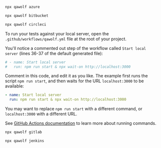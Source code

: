 
<CiTabs>
<TabItem value="azure">

```bash
npx qawolf azure
```

</TabItem>
<TabItem value="bitbucket">

```bash
npx qawolf bitbucket
```

</TabItem>
<TabItem value="circleci">

```bash
npx qawolf circleci
```

</TabItem>
<TabItem value="github">

To run your tests against your local server, open the `.github/workflows/qawolf.yml` file at the root of your project.

You'll notice a commented out step of the workflow called `Start local server` (lines 36-37 of the default generated file):

```yaml
# - name: Start local server
#   run: npm run start & npx wait-on http://localhost:3000
```

Comment in this code, and edit it as you like. The example first runs the script `npm run start`, and then waits for the URL `localhost:3000` to be available:

```yaml
- name: Start local server
  run: npm run start & npx wait-on http://localhost:3000
```

You may want to replace `npm run start` with a different command, or `localhost:3000` with a different URL.

See [GitHub Actions documentation](https://help.github.com/en/actions/automating-your-workflow-with-github-actions/workflow-syntax-for-github-actions#jobsjob_idstepsrun) to learn more about running commands.

</TabItem>
<TabItem value="gitlab">

```bash
npx qawolf gitlab
```

</TabItem>
<TabItem value="jenkins">

```bash
npx qawolf jenkins
```

</TabItem>
</CiTabs>
